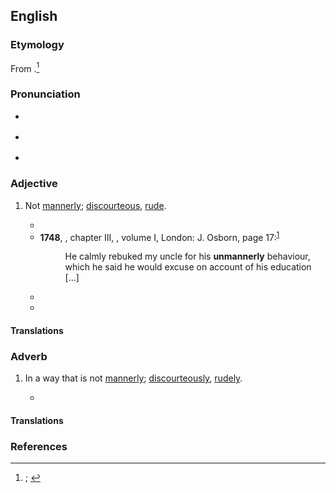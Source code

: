 ==English==

===Etymology===
From {{prefix|en|un|mannerly}}.<ref>{{R:OED Online|pos=adj|id=215344|date=December 2014|nodot=yes}}; {{R:Lexico|pos=adj}}</ref>

===Pronunciation===
* {{a|RP}} {{IPA|en|/ʌnˈmænəli/}}
* {{a|GA}} {{IPA|en|/ˌʌnˈmænɚli/|/ˌən-/}}
* {{hyphenation|en|un|man|ner|ly}}

===Adjective===
{{en-adj}}

# Not [[mannerly]]; [[discourteous]], [[rude]].
#: {{synonyms|en|impolite|uncivil}}
#* {{RQ:Shakespeare Henry 8|act=IV|scene=ii|page=226|column=1|passage=I humbly do entreat your Highneſſe pardon, / My [[haste|haſt]] made me '''vnmannerly'''.}}
#* '''1748''', {{w|Tobias Smollett}}, chapter III, ''{{w|The adventures of Roderick Random}}'', volume I, London: J. Osborn, page 17:<sup>[http://name.umdl.umich.edu/004833141.0001.001]</sup>
#*: He calmly rebuked my uncle for his '''unmannerly''' behaviour, which he said he would excuse on account of his education [...]
#* {{RQ:Melville Moby-Dick|chapter=CXXI|page=565|passage=Halloa! whew! there goes my tarpaulin overboard; Lord, Lord, that the winds that come from heaven should be so '''unmannerly'''! This is a nasty night, lad.}}
#* {{RQ:Yeats Wild Swans|poem=The People|page=10|passage=‘What have I earned for all that work,’ I said, / ‘For all that I have done at my own charge? / The daily spite of this '''unmannerly''' town, / Where who has served the most is most defamed, / The reputation of his lifetime lost / Between the night and morning. [...’]}}

====Translations====
{{trans-top|not mannerly}}
{{trans-mid}}
{{trans-bottom}}

===Adverb===
{{en-adv}}

# {{lb|en|archaic}} In a way that is not [[mannerly]]; [[discourteously]], [[rudely]].
#: {{synonyms|en|impolitely|uncivilly}}
#* {{RQ:Shakespeare Macbeth|act=II|scene=iii|page=138|column=1|passage=[T]here the Murtherers, / Steep’d in the Colours of their Trade; their Daggers / '''Vnmannerly''' breech'd with gore: [...]}}

====Translations====
{{trans-top|in a way that is not mannerly}}
{{trans-mid}}
{{trans-bottom}}

===References===
<references />